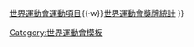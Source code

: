 {{Navbox
|name = 世界運動會
|title = [[世界運動會]]
|listclass = hlist
|list1 = 
*{{flagicon|USA}} [[1981年世界運動會|1981年 聖克拉拉]]
*{{flagicon|GBR}} [[1985年世界運動會|1985年 倫敦]]
*{{flagicon|FRG}} [[1989年世界運動會|1989年 卡爾斯魯厄]]
*{{flagicon|NED}} [[1993年世界運動會|1993年 海牙]]
*{{flagicon|FIN}} [[1997年世界運動會|1997年 拉蒂]]
*{{flagicon|JPN}} [[2001年世界運動會|2001年 秋田]]
*{{flagicon|DEU}} [[2005年世界運動會|2005年 杜伊斯堡]]
*{{flagicon|TWN}} [[2009年世界運動會|2009年 高雄]]
*{{flagicon|COL}} [[2013年世界運動會|2013年 卡利]]
*{{flagicon|POL}} [[2017年世界運動會|2017年 弗羅茨瓦夫]]
*''{{flagicon|USA}} [[2022年世界運動會|2022年 伯明罕]]''
*''{{flagicon|CHN}} [[2025年世界運動會|2025年 成都]]''
| below = [[國際世界運動總會]]{{·w}}[[世界運動會運動項目]]{{·w}}[[世界運動會獎牌統計]]
}}<noinclude>
[[Category:世界運動會模板]]
</noinclude>